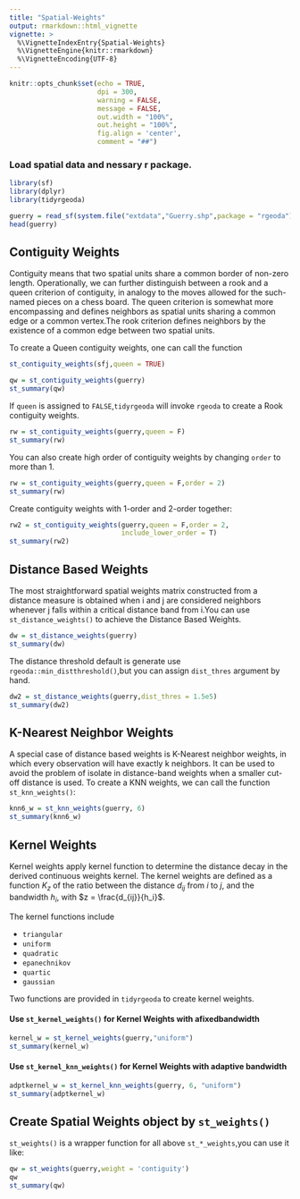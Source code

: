 ```yaml
---
title: "Spatial-Weights"
output: rmarkdown::html_vignette
vignette: >
  %\VignetteIndexEntry{Spatial-Weights}
  %\VignetteEngine{knitr::rmarkdown}
  %\VignetteEncoding{UTF-8}
---
```


```r
knitr::opts_chunk$set(echo = TRUE,
                      dpi = 300,
                      warning = FALSE,
                      message = FALSE,
                      out.width = "100%",
                      out.height = "100%",
                      fig.align = 'center',
                      comment = "##")
```

### Load spatial data and nessary  r package.

```r
library(sf)
library(dplyr)
library(tidyrgeoda)

guerry = read_sf(system.file("extdata","Guerry.shp",package = "rgeoda"))
head(guerry)
```

## Contiguity Weights

Contiguity means that two spatial units share a common border of non-zero length. Operationally, we can further distinguish between a rook and a queen criterion of contiguity, in analogy to the moves allowed for the such-named pieces on a chess board. The queen criterion is somewhat more encompassing and defines neighbors as spatial units sharing a common edge or a common vertex.The rook criterion defines neighbors by the existence of a common edge between two spatial units.

To create a Queen contiguity weights, one can call the function

```r
st_contiguity_weights(sfj,queen = TRUE)
``` 

```r
qw = st_contiguity_weights(guerry)
st_summary(qw)
```


If `queen` is assigned to `FALSE`,`tidyrgeoda` will invoke `rgeoda` to create a Rook contiguity weights.

```r
rw = st_contiguity_weights(guerry,queen = F)
st_summary(rw)
```

You can also create high order of contiguity weights by changing `order` to more than 1.

```r
rw = st_contiguity_weights(guerry,queen = F,order = 2)
st_summary(rw)
```

Create contiguity weights with 1-order and 2-order together:

```r
rw2 = st_contiguity_weights(guerry,queen = F,order = 2,
                            include_lower_order = T)
st_summary(rw2)
```

## Distance Based Weights

The most straightforward spatial weights matrix constructed from a distance measure is obtained when i and j are considered neighbors whenever j falls within a critical distance band from i.You can use `st_distance_weights()` to achieve the Distance Based Weights.

```r
dw = st_distance_weights(guerry)
st_summary(dw)
```

The distance threshold default is generate use `rgeoda::min_distthreshold()`,but you can assign `dist_thres` argument by hand.

```r
dw2 = st_distance_weights(guerry,dist_thres = 1.5e5)
st_summary(dw2)
```

## K-Nearest Neighbor Weights

A special case of distance based weights is K-Nearest neighbor weights, in which every observation will have exactly k neighbors. It can be used to avoid the problem of isolate in distance-band weights when a smaller cut-off distance is used. To create a KNN weights, we can call the function `st_knn_weights()`:

```r
knn6_w = st_knn_weights(guerry, 6)
st_summary(knn6_w)
```

## Kernel Weights

Kernel weights apply kernel function to determine the distance decay in the derived continuous weights kernel. The kernel weights are defined as a function $K_{z}$ of the ratio between the distance $d_{ij}$ from $i$ to $j$, and the bandwidth $h_i$, with $z = \frac{d_{ij}}{h_i}$. 

The kernel functions include

* `triangular`
* `uniform`
* `quadratic`
* `epanechnikov`
* `quartic`
* `gaussian`

Two functions are provided in `tidyrgeoda` to create kernel weights.

#### Use `st_kernel_weights()` for Kernel Weights with afixedbandwidth

```r
kernel_w = st_kernel_weights(guerry,"uniform")
st_summary(kernel_w)
```

#### Use `st_kernel_knn_weights()` for Kernel Weights with adaptive bandwidth

```r
adptkernel_w = st_kernel_knn_weights(guerry, 6, "uniform")
st_summary(adptkernel_w)
```

## Create Spatial Weights object by `st_weights()`

`st_weights()` is a wrapper function for all above `st_*_weights`,you can use it like:

```r
qw = st_weights(guerry,weight = 'contiguity')
qw
st_summary(qw)
```
